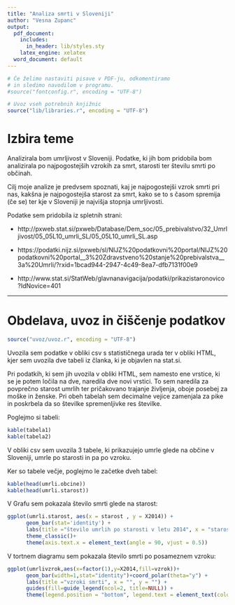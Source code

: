```yaml
---
title: "Analiza smrti v Sloveniji"
author: "Vesna Zupanc"
output:
  pdf_document:
    includes:
      in_header: lib/styles.sty
    latex_engine: xelatex
  word_document: default
---
```


```r
# Če želimo nastaviti pisave v PDF-ju, odkomentiramo
# in sledimo navodilom v programu.
#source("fontconfig.r", encoding = "UTF-8")

# Uvoz vseh potrebnih knjižnic
source("lib/libraries.r", encoding = "UTF-8")
```

# Izbira teme

Analizirala bom umrljivost v Sloveniji. Podatke, ki jih bom pridobila bom analizirala po najpogostejših vzrokih za smrt, starosti ter številu smrti po občinah.

Cilj moje analize je predvsem spoznati, kaj je najpogostejši vzrok smrti pri nas, kakšna je najpogostejša starost za smrt, kako se to s časom spremija (če se) ter kje v Sloveniji je najvišja stopnja umrljivosti. 

Podatke sem pridobila iz spletnih strani:

* http://pxweb.stat.si/pxweb/Database/Dem_soc/05_prebivalstvo/32_Umrljivost/05_05L10_umrli_SL/05_05L10_umrli_SL.asp

* https://podatki.nijz.si/pxweb/sl/NIJZ%20podatkovni%20portal/NIJZ%20podatkovni%20portal__3%20Zdravstveno%20stanje%20prebivalstva__3a%20Umrli/?rxid=1bcad944-2947-4c49-8ea7-dfb7131f00e9

* http://www.stat.si/StatWeb/glavnanavigacija/podatki/prikazistaronovico?IdNovice=401


***

# Obdelava, uvoz in čiščenje podatkov

```r
source("uvoz/uvoz.r", encoding = "UTF-8")
```

Uvozila sem podatke v obliki csv s statističnega urada ter v obliki HTML, kjer sem uvozila dve tabeli iz članka, ki je objavlen na stat.si. 

Pri podatkih, ki sem jih uvozila v obliki HTML, sem namesto ene vrstice, ki se je potem ločila na dve, naredila dve novi vrstici. To sem naredila za povprečno starost umrlih ter pričakovano trajanje življenja, oboje posebej za moške in ženske. 
Pri obeh tabelah sem decimalne vejice zamenjala za pike in poskrbela da so številke spremenljivke res številke.


Poglejmo si tabeli:

```r
kable(tabela1)
kable(tabela2)
```

V obliki csv sem uvozila 3 tabele, ki prikazujejo umrle glede na občine v Sloveniji, umrle po starosti in pa po vzroku.

Ker so tabele večje, poglejmo le začetke dveh tabel:

```r
kable(head(umrli.obcine))
kable(head(umrli.starost))
```

V Grafu sem pokazala število smrti glede na starost:

```r
ggplot(umrli.starost, aes(x = starost , y = X2014)) + 
      geom_bar(stat='identity') + 
      labs(title ="število umrlih po starosti v letu 2014", x = "starost", y = "") + 
      theme_classic()+ 
      theme(axis.text.x = element_text(angle = 90, vjust = 0.5))
```

V tortnem diagramu sem pokazala število smrti po posameznem vzroku:

```r
ggplot(umrlivzrok,aes(x=factor(1),y=X2014,fill=vzrok))+
      geom_bar(width=1,stat="identity")+coord_polar(theta="y") + 
      labs(title ="vzroki smrti", x = "", y = "") + 
      guides(fill=guide_legend(ncol=2, title=NULL)) + 
      theme(legend.position = "bottom", legend.text = element_text(colour="black", size = 5))
```


